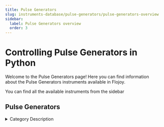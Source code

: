 ```yaml
---
title: Pulse Generators
slug: instruments-database/pulse-generators/pulse-generators-overview
sidebar:
  label: Pulse Generators overview
  order: 3
---
```


# Controlling Pulse Generators in Python

Welcome to the Pulse Generators page! Here you can find information about the Pulse Generators instruments available in Flojoy.

You can find all the available instruments from the sidebar



## Pulse Generators

<details> 
<summary>Category Description</summary> 
A pulse generator is either an electronic circuit or a piece of electronic test equipment used to generate rectangular pulses. Pulse generators are used primarily for working with digital circuits; related function generators are used primarily for analog circuits.
</details> 

<div className="flex flex-wrap">

<InstrumentThumbnail 
    path='pulse-generators/stanford-research/dg645'
    img='https://res.cloudinary.com/dhopxs1y3/image/upload/v1691782433/Instruments/Pulse%20Generator/DG-645/DG-645.jpg'
    label='DG645'    
/>

<InstrumentThumbnail 
    path='pulse-generators/stanford-research/dg645'
    img='https://res.cloudinary.com/dhopxs1y3/image/upload/v1691782433/Instruments/Pulse%20Generator/DG-645/DG-645.jpg'
    label='DG645'    
/>

</div>